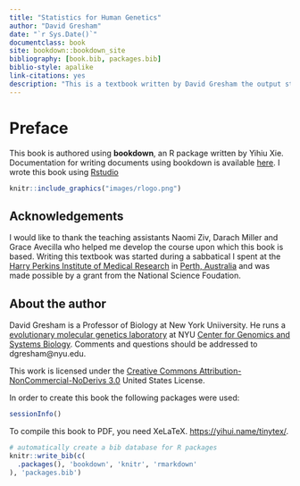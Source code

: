 ```yaml
--- 
title: "Statistics for Human Genetics"
author: "David Gresham"
date: "`r Sys.Date()`"
documentclass: book
site: bookdown::bookdown_site
bibliography: [book.bib, packages.bib]
biblio-style: apalike
link-citations: yes
description: "This is a textbook written by David Gresham the output style is bookdown::gitbook."
---
```


# Preface {#preface}

This book is authored using **bookdown**, an R package written by Yihiu Xie.  Documentation for writing documents using bookdown is available [here](https://bookdown.org/yihui/bookdown/).  I wrote this book using [Rstudio](https://www.rstudio.com/)

```r
knitr::include_graphics("images/rlogo.png")
```


## Acknowledgements

I would like to thank the teaching assistants Naomi Ziv, Darach Miller and Grace Avecilla who helped me develop the course upon which this book is based.  Writing this textbook was started during a sabbatical I spent at the [Harry Perkins Institute of Medical Research](https://www.perkins.org.au/) in [Perth, Australia](https://en.wikipedia.org/wiki/Perth) and was made possible by a grant from the National Science Foudation. 

## About the author

David Gresham is a Professor of Biology at New York Uniiversity.  He runs a [evolutionary molecular genetics laboratory](http://greshamlab.bio.nyu.edu/) at NYU [Center for Genomics and Systems Biology](http://cgsb.as.nyu.edu/page/home).  Comments and questions should be addressed to dgresham@nyu.edu.  

This work is licensed under the [Creative Commons Attribution-NonCommercial-NoDerivs 3.0](http://creativecommons.org/licenses/by-nc-nd/3.0/us/) United States License. 

In order to create this book the following packages were used:

```r
sessionInfo()
```

To compile this book to PDF, you need XeLaTeX. <https://yihui.name/tinytex/>.

```r
# automatically create a bib database for R packages
knitr::write_bib(c(
  .packages(), 'bookdown', 'knitr', 'rmarkdown'
), 'packages.bib')
```
